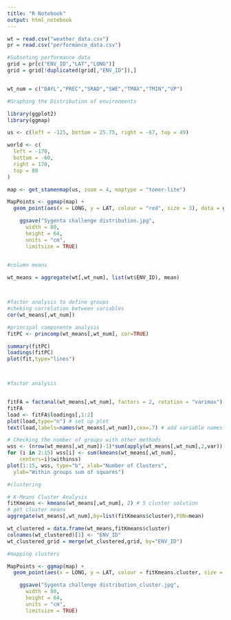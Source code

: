 ```yaml
---
title: "R Notebook"
output: html_notebook
---
```



```r
wt = read.csv("weather_data.csv")
pr = read.csv("performance_data.csv")

#Subseting performance data
grid = pr[c("ENV_ID","LAT","LONG")]
grid = grid[!duplicated(grid[,"ENV_ID"]),]


wt_num = c("DAYL","PREC","SRAD","SWE","TMAX","TMIN","VP")
```

```r
#Graphing the Distribution of environments

library(ggplot2)
library(ggmap)

us <- c(left = -125, bottom = 25.75, right = -67, top = 49)

world <- c(
  left = -170,
  bottom = -60,
  right = 170,
  top = 80
)

map <- get_stamenmap(us, zoom = 4, maptype = "toner-lite")

MapPoints <- ggmap(map) +
  geom_point(aes(x = LONG, y = LAT, colour = "red", size = 3), data = grid)

    ggsave("Sygenta challenge distribution.jpg",
      width = 80,
      height = 64,
      units = "cm",
      limitsize = TRUE)
    

```
```r
#column means

wt_means = aggregate(wt[,wt_num], list(wt$ENV_ID), mean)




```
```r
#factor analysis to define groups
#cheking correlation between variables
cor(wt_means[,wt_num])

#principal componente analysis
fitPC <- princomp(wt_means[,wt_num], cor=TRUE)

summary(fitPC)
loadings(fitPC)
plot(fit,type="lines")




```



```r
#factor analysis


fitFA = factanal(wt_means[,wt_num], factors = 2, rotation = "varimax")
fitFA
load <- fitFA$loadings[,1:2] 
plot(load,type="n") # set up plot 
text(load,labels=names(wt_means[,wt_num]),cex=.7) # add variable names


```

```r
# Checking the number of groups with other methods
wss <- (nrow(wt_means[,wt_num])-1)*sum(apply(wt_means[,wt_num],2,var))
for (i in 2:15) wss[i] <- sum(kmeans(wt_means[,wt_num], 
  	centers=i)$withinss)
plot(1:15, wss, type="b", xlab="Number of Clusters",
  ylab="Within groups sum of squares")
```

```r
#clustering

# K-Means Cluster Analysis
fitKmeans <- kmeans(wt_means[,wt_num], 2) # 5 cluster solution
# get cluster means 
aggregate(wt_means[,wt_num],by=list(fitKmeans$cluster),FUN=mean)

wt_clustered = data.frame(wt_means,fitKmeans$cluster)
colnames(wt_clustered)[1] <- "ENV_ID"
wt_clustered_grid = merge(wt_clustered,grid, by="ENV_ID")

#mapping clusters

MapPoints <- ggmap(map) +
  geom_point(aes(x = LONG, y = LAT, colour = fitKmeans.cluster, size = 3), data = Newwt)

    ggsave("Sygenta challenge distribution_cluster.jpg",
      width = 80,
      height = 64,
      units = "cm",
      limitsize = TRUE)

```

```r

```

